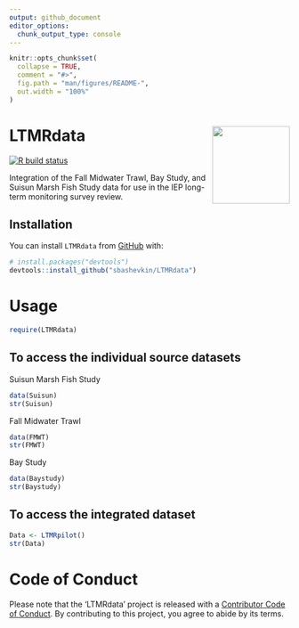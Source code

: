 ```yaml
---
output: github_document
editor_options: 
  chunk_output_type: console
---
```


<!-- README.md is generated from README.Rmd. Please edit that file -->

```r
knitr::opts_chunk$set(
  collapse = TRUE,
  comment = "#>",
  fig.path = "man/figures/README-",
  out.width = "100%"
)
```

# LTMRdata <img src='man/figures/logo.jpg' align="right" height="139" />

<!-- badges: start -->
[![R build status](https://github.com/sbashevkin/LTMRdata/workflows/R-CMD-check/badge.svg)](https://github.com/sbashevkin/LTMRdata/actions)
<!-- badges: end -->

Integration of the Fall Midwater Trawl, Bay Study, and Suisun Marsh Fish Study data for use in the IEP long-term monitoring survey review.

## Installation

You can install `LTMRdata` from [GitHub](https://github.com/) with:

``` r
# install.packages("devtools")
devtools::install_github("sbashevkin/LTMRdata")
```

# Usage

```r
require(LTMRdata)
```

## To access the individual source datasets

Suisun Marsh Fish Study
```r
data(Suisun)
str(Suisun)
```

Fall Midwater Trawl
```r
data(FMWT)
str(FMWT)
```

Bay Study
```r
data(Baystudy)
str(Baystudy)
```

## To access the integrated dataset

```r
Data <- LTMRpilot()
str(Data)
```

# Code of Conduct

Please note that the 'LTMRdata' project is released with a
[Contributor Code of Conduct](CODE_OF_CONDUCT.md).
By contributing to this project, you agree to abide by its terms.
